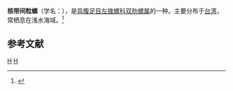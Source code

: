 {{Speciesbox 
| taxon = Viriola cancellata
| binomial_authority = (Hinds, 1843)
}}
'''核带间粒螺'''（学名：''{{lang|la|Viriola cancellata}}''），是[[异腹足目|异腹足目]][[左锥螺科|左锥螺科]][[双肋螺属|双肋螺属]]的一种。主要分布于[[台湾|台湾]]，常栖息在浅水海域。<ref>{{cite web|url=http://shell.sinica.edu.tw/chinese/shellbase_detail.php?science_no=1735|title=国际贝库：核带间粒螺|publisher=台湾贝类资料库|accessdate=2009-08-11|archive-date=2016-03-04|archive-url=https://web.archive.org/web/20160304124016/http://shell.sinica.edu.tw/chinese/shellbase_detail.php?science_no=1735|dead-url=no}}</ref>

== 参考文献 ==
{{reflist|2}}
{{Taxonbar|from=Q14515289}}

[[Category:双肋螺属|H]]
[[Category:_1843年描述的动物|H]]